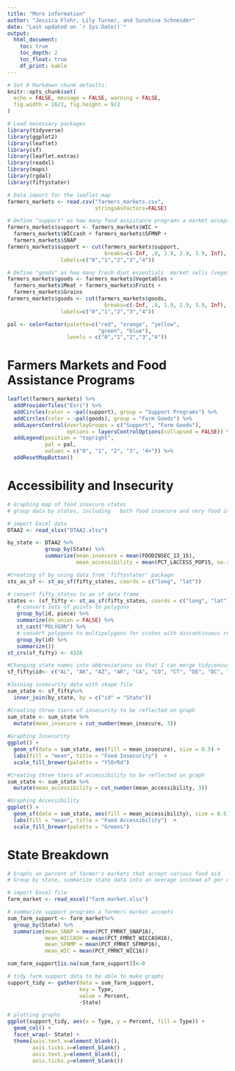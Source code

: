 ```yaml
---
title: "More information"
author: "Jessica Flohr, Lily Turner, and Sunshine Schneider"
date: "Last updated on `r Sys.Date()`"
output:
  html_document:
    toc: true
    toc_depth: 2
    toc_float: true
    df_print: kable
---
```


```r
# Set R Markdown chunk defaults:
knitr::opts_chunk$set(
  echo = FALSE, message = FALSE, warning = FALSE, 
  fig.width = 16/2, fig.height = 9/2
)
```

<!--
Comments in HTML are like this! 
-->

```r
# Load necessary packages
library(tidyverse)
library(ggplot2)
library(leaflet)
library(sf)
library(leaflet.extras)
library(readxl)
library(maps)
library(rgdal)
library(fiftystater)

# Data import for the leaflet map
farmers_markets <- read.csv("farmers_markets.csv",
                            stringsAsFactors=FALSE)

# Define "support" as how many food assistance programs a market accepts as payment
farmers_markets$support <- farmers_markets$WIC +
  farmers_markets$WICcash + farmers_markets$SFMNP +
  farmers_markets$SNAP
farmers_markets$support <- cut(farmers_markets$support, 
                               breaks=c(-Inf, .9, 1.9, 2.9, 3.9, Inf), 
                 labels=c("0","1","2","3","4"))

# Define "goods" as how many fresh diet essentials  market sells (vegetables, meat, fruits, and grains)
farmers_markets$goods <- farmers_markets$Vegetables +
  farmers_markets$Meat + farmers_markets$Fruits +
  farmers_markets$Grains
farmers_markets$goods <- cut(farmers_markets$goods, 
                               breaks=c(-Inf, .9, 1.9, 2.9, 3.9, Inf), 
                 labels=c("0","1","2","3","4"))

pal <- colorFactor(palette=c("red", "orange", "yellow",
                             "green", "blue"),
                   levels = c("0","1","2","3","4"))

```

# Farmers Markets and Food Assistance Programs

```r
leaflet(farmers_markets) %>% 
  addProviderTiles("Esri") %>% 
  addCircles(color = ~pal(support), group = "Support Programs") %>%
  addCircles(color = ~pal(goods), group = "Farm Goods") %>%
  addLayersControl(overlayGroups = c("Support", "Farm Goods"),
                   options = layersControlOptions(collapsed = FALSE)) %>%
  addLegend(position = "topright",
            pal = pal,
            values = c("0", "1", "2", "3", "4+")) %>%
  addResetMapButton()
```

# Accessibility and Insecurity

```r
# Graphing map of food insecure states
# group data by states, including   both food insecure and very food insecure, but only ended up using food insecure data, so I can take that out later

# import Excel data
DTAA2 <- read_xlsx("DTAA2.xlsx")

by_state <- DTAA2 %>%
            group_by(State) %>%
            summarize(mean_insecure = mean(FOODINSEC_13_15),
                      mean_accessibility = mean(PCT_LACCESS_POP15, na.rm = TRUE))

#Creating sf by using data from 'fiftystater' package
sts_as_sf <- st_as_sf(fifty_states, coords = c("long", "lat"))

# convert fifty_states to an sf data frame
states <- (sf_fifty <- st_as_sf(fifty_states, coords = c("long", "lat")) %>% 
   # convert sets of points to polygons
   group_by(id, piece) %>% 
   summarize(do_union = FALSE) %>%
   st_cast("POLYGON") %>%
   # convert polygons to multipolygons for states with discontinuous regions
   group_by(id) %>%
   summarize())
st_crs(sf_fifty) <- 4326

#Changing state names into abbreviations so that I can merge tidycensus data and data I found
sf_fifty$id<- c("AL", "AK", "AZ", "AR", "CA", "CO", "CT", "DE", "DC", "FL", "GA", "HI", "ID", "IL", "IN", "IA", "KS", "KY", "LA", "ME", "MD", "MA", "MI", "MN", "MS", "MO", "MT", "NE", "NV", "NH", "NJ", "NM", "NY", "NC", "ND", "OH", "OK", "OR", "PA", "RI", "SC", "SD", "TN", "TX", "UT", "VT", "VA", "WA", "WV", "WI", "WY")

#Joining insecurity data with shape file
sum_state <- sf_fifty%>% 
  inner_join(by_state, by = c("id" = "State"))

#Creating three tiers of insecurity to be reflected on graph
sum_state <- sum_state %>%
  mutate(mean_insecure = cut_number(mean_insecure, 3))
 
#Graphing Insecurity
ggplot() +
  geom_sf(data = sum_state, aes(fill = mean_insecure), size = 0.5) +
  labs(fill = "mean", title = "Food Insecurity")  +
  scale_fill_brewer(palette = "YlOrRd")

#Creating three tiers of accessibility to be reflected on graph
sum_state <- sum_state %>%
  mutate(mean_accessibility = cut_number(mean_accessibility, 3))

#Graphing Accessibility
ggplot() +
  geom_sf(data = sum_state, aes(fill = mean_accessibility), size = 0.5) +
  labs(fill = "mean", title = "Food Accessibility")  +
  scale_fill_brewer(palette = "Greens")
```

# State Breakdown

```r
# Graphs on percent of farmer's markets that accept various food aid
# Group by state, summarize state data into an average instead of per county

# import Excel file
farm_market <- read_excel("farm.market.xlsx")

# summarize support programs a farmers market accepts
sum_farm_support <- farm_market%>% 
  group_by(State) %>% 
  summarize(mean_SNAP = mean(PCT_FMRKT_SNAP16), 
            mean_WICCASH = mean(PCT_FMRKT_WICCASH16), 
            mean_SFNMP = mean(PCT_FMRKT_SFMNP16), 
            mean_WIC = mean(PCT_FMRKT_WIC16)) 

sum_farm_support[is.na(sum_farm_support)]<-0

# tidy farm support data to be able to make graphs
support_tidy <- gather(data = sum_farm_support, 
                       key = Type,
                       value = Percent,
                       -State)

# plotting graphs
ggplot(support_tidy, aes(x = Type, y = Percent, fill = Type)) +
  geom_col() +
  facet_wrap(~ State) +
  theme(axis.text.x=element_blank(),
        axis.ticks.x=element_blank() ,
        axis.text.y=element_blank(),
        axis.ticks.y=element_blank())
```

